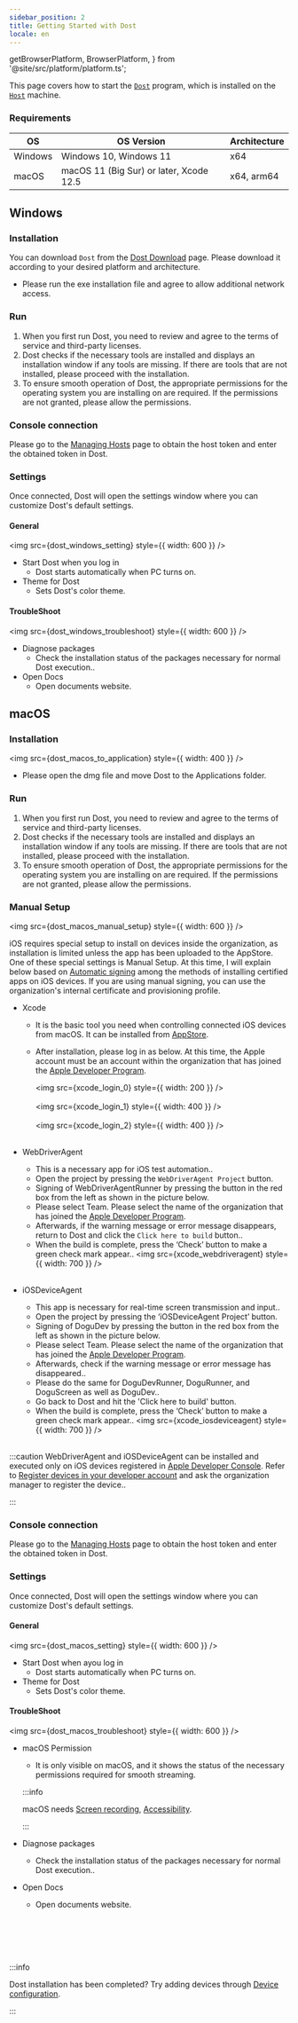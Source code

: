 ```yaml
---
sidebar_position: 2
title: Getting Started with Dost
locale: en
---
```


  getBrowserPlatform,
  BrowserPlatform,
} from '@site/src/platform/platform.ts';

This page covers how to start the [`Dost`](../introduction#host-and-dost) program, which is installed on the [`Host`](../introduction#host-and-dost) machine.

### Requirements

| OS      | OS Version                              | Architecture |
| ------- | --------------------------------------- | ------------ |
| Windows | Windows 10, Windows 11                  | x64          |
| macOS   | macOS 11 (Big Sur) or later, Xcode 12.5 | x64, arm64   |

## Windows

### Installation

You can download `Dost` from the [Dost Download](https://dogutech.io/downloads/dost) page.
Please download it according to your desired platform and architecture.

- Please run the exe installation file and agree to allow additional
  network access.

### Run

1. When you first run Dost, you need to review and agree to the terms of service and third-party licenses.
2. Dost checks if the necessary tools are installed and displays an installation window if any tools are missing. If there are tools that are not installed, please proceed with the installation.
3. To ensure smooth operation of Dost, the appropriate permissions for the operating system you are installing on are required. If the permissions are not granted, please allow the permissions.

### Console connection

Please go to the [Managing Hosts](/organization-and-project/organization/host) page to obtain the host token and enter the obtained token in Dost.

### Settings

Once connected, Dost will open the settings window where you can customize Dost's default settings.

#### General

<img src={dost_windows_setting} style={{ width: 600 }} />

- Start Dost when you log in
  - Dost starts automatically when PC turns on.
- Theme for Dost
  - Sets Dost's color theme.

#### TroubleShoot

<img src={dost_windows_troubleshoot} style={{ width: 600 }} />

- Diagnose packages
  - Check the installation status of the packages necessary for normal
    Dost execution..
- Open Docs
  - Open documents website.

## macOS

### Installation

<img src={dost_macos_to_application} style={{ width: 400 }} />

- Please open the dmg file and move Dost to the Applications folder.

### Run

1. When you first run Dost, you need to review and agree to the terms of service and third-party licenses.
2. Dost checks if the necessary tools are installed and displays an installation window if any tools are missing. If there are tools that are not installed, please proceed with the installation.
3. To ensure smooth operation of Dost, the appropriate permissions for the operating system you are installing on are required. If the permissions are not granted, please allow the permissions.

### Manual Setup

<img src={dost_macos_manual_setup} style={{ width: 600 }} />

iOS requires special setup to install on devices inside the organization, as installation is limited unless the app has been uploaded to the AppStore. One of these special settings is Manual Setup. At this time, I will explain below based on [Automatic signing](https://developer.apple.com/documentation/xcode/distributing-your-app-to-registered-devices#Register-devices-automatically-in-Xcode) among the methods of installing certified apps on iOS devices. If you are using manual signing, you can use the organization's internal certificate and provisioning profile.

- Xcode

  - It is the basic tool you need when controlling connected iOS devices from macOS. It can be installed from [AppStore](https://apps.apple.com/us/app/xcode/id497799835?mt=12).
  - After installation, please log in as below. At this time, the Apple account must be an account within the organization that has joined the [Apple Developer Program](https://developer.apple.com/programs/).

    <img src={xcode_login_0} style={{ width: 200 }} /> <br></br>
    <img src={xcode_login_1} style={{ width: 400 }} /> <br></br>
    <img src={xcode_login_2} style={{ width: 400 }} /> <br></br>

- WebDriverAgent
  - This is a necessary app for iOS test automation..
  - Open the project by pressing the `WebDriverAgent Project` button.
  - Signing of WebDriverAgentRunner by pressing the button in the red box from the left as shown in the picture below.
  - Please select Team. Please select the name of the organization that has joined the [Apple Developer Program](https://developer.apple.com/programs/).
  - Afterwards, if the warning message or error message disappears, return to Dost and click the `Click here to build` button..
  - When the build is complete, press the ‘Check’ button to make a green check mark appear..
    <img src={xcode_webdriveragent} style={{ width: 700 }} /> <br></br>
- iOSDeviceAgent
  - This app is necessary for real-time screen transmission and input..
  - Open the project by pressing the ‘iOSDeviceAgent Project’ button.
  - Signing of DoguDev by pressing the button in the red box from the left as shown in the picture below.
  - Please select Team. Please select the name of the organization that has joined the [Apple Developer Program](https://developer.apple.com/programs/).
  - Afterwards, check if the warning message or error message has disappeared..
  - Please do the same for DoguDevRunner, DoguRunner, and DoguScreen as well as DoguDev..
  - Go back to Dost and hit the 'Click here to build' button.
  - When the build is complete, press the ‘Check’ button to make a green check mark appear..
    <img src={xcode_iosdeviceagent} style={{ width: 700 }} /> <br></br>

:::caution
WebDriverAgent and iOSDeviceAgent can be installed and executed only on iOS devices registered in [Apple Developer Console](https://developer.apple.com/account/resources/devices/list). Refer to [Register devices in your developer account](https://developer.apple.com/documentation/xcode/distributing-your-app-to-registered-devices#Register-devices-in-your-developer-account) and ask the organization manager to register the device..

:::

### Console connection

Please go to the [Managing Hosts](/organization-and-project/organization/host) page to obtain the host token and enter the obtained token in Dost.

### Settings

Once connected, Dost will open the settings window where you can customize Dost's default settings.

#### General

<img src={dost_macos_setting} style={{ width: 600 }} />

- Start Dost when ayou log in
  - Dost starts automatically when PC turns on.
- Theme for Dost
  - Sets Dost's color theme.

#### TroubleShoot

<img src={dost_macos_troubleshoot} style={{ width: 600 }} />

- macOS Permission

  - It is only visible on macOS, and it shows the status of the
    necessary permissions required for smooth streaming.

  :::info

  macOS needs [Screen recording](https://support.apple.com/guide/mac-help/mchld6aa7d23/mac), [Accessibility](https://support.apple.com/guide/mac-help/mh43185/mac).

  :::

- Diagnose packages
  - Check the installation status of the packages necessary for normal
    Dost execution..
- Open Docs
  - Open documents website.

<br></br>
<br></br>

:::info

Dost installation has been completed? Try adding devices through [Device configuration](../device/settings).

:::
